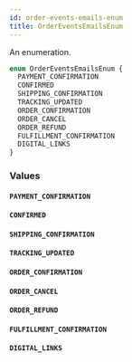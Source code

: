 ```yaml
---
id: order-events-emails-enum
title: OrderEventsEmailsEnum
---
```



An enumeration.

```graphql
enum OrderEventsEmailsEnum {
  PAYMENT_CONFIRMATION
  CONFIRMED
  SHIPPING_CONFIRMATION
  TRACKING_UPDATED
  ORDER_CONFIRMATION
  ORDER_CANCEL
  ORDER_REFUND
  FULFILLMENT_CONFIRMATION
  DIGITAL_LINKS
}
```


### Values

#### `PAYMENT_CONFIRMATION` 




#### `CONFIRMED` 




#### `SHIPPING_CONFIRMATION` 




#### `TRACKING_UPDATED` 




#### `ORDER_CONFIRMATION` 




#### `ORDER_CANCEL` 




#### `ORDER_REFUND` 




#### `FULFILLMENT_CONFIRMATION` 




#### `DIGITAL_LINKS` 






